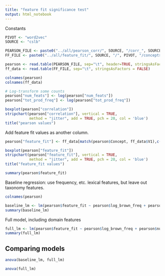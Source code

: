 ```yaml
---
title: "feature fit significance test"
output: html_notebook
---
```


Constants

```r
PIVOT <- "word2vec"
SOURCE <- "cslb"

PEARSON_FILE <- paste0("../all/pearson_corr/", SOURCE, "/corr_", SOURCE, "_", PIVOT, ".txt")
FF_FILE <- paste0("../all/feature_fit/", SOURCE, "/", PIVOT, "/concepts.txt")
```


```r
pearson <- read.table(PEARSON_FILE, sep="\t", header=TRUE, stringsAsFactors = FALSE)
ff_data <- read.table(FF_FILE, sep="\t", stringsAsFactors = FALSE)
```

```r
colnames(pearson)
colnames(ff_data)
```

```r
# Log-transform some counts
pearson["num_feats"] <- log(pearson["num_feats"])
pearson["tot_prod_freq"] <- log(pearson["tot_prod_freq"])
```


```r
boxplot(pearson["correlation"])
stripchart(pearson["correlation"], vertical = TRUE,
           method = "jitter", add = TRUE, pch = 20, col = 'blue')
title("pearson values")
```

Add feature fit values as another column.

```r
pearson["feature_fit"] <- ff_data[match(pearson$Concept, ff_data$V1),c("V2")]
```

```r
boxplot(pearson["feature_fit"])
stripchart(pearson["feature_fit"], vertical = TRUE,
           method = "jitter", add = TRUE, pch = 20, col = 'blue')
title("feature_fit values")
```


```r
summary(pearson$feature_fit)
```

Baseline regression: use frequency, etc. lexical features, but leave out taxonomy features.

```r
colnames(pearson)
```

```r
baseline_lm <- lm(pearson$feature_fit ~ pearson$log_brown_freq + pearson$num_feats + pearson$tot_prod_freq + pearson$polysemy)
summary(baseline_lm)
```

Full model, including domain features

```r
full_lm <- lm(pearson$feature_fit ~ pearson$log_brown_freq + pearson$num_feats + pearson$tot_prod_freq + pearson$polysemy + pearson$correlation)
summary(full_lm)
```

## Comparing models

```r
anova(baseline_lm, full_lm)
```

```r
anova(full_lm)
```

